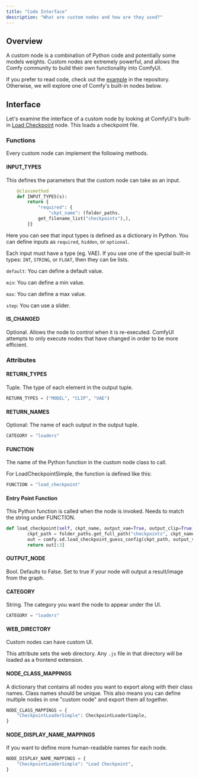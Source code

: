 ```yaml
---
title: "Code Interface"
description: "What are custom nodes and how are they used?"
---
```


## Overview

A custom node is a combination of Python code and potentially some models weights. Custom nodes are extremely powerful, and allows the Comfy community to build their own functionality into ComfyUI.

If you prefer to read code, check out the [example](https://github.com/comfyanonymous/ComfyUI/blob/master/custom_nodes/example_node.py.example) in the repository. Otherwise, we will explore one of Comfy's built-in nodes below.

## Interface

Let's examine the interface of a custom node by looking at ComfyUI's built-in [Load Checkpoint](https://github.com/comfyanonymous/ComfyUI/blob/master/nodes.py#L529C7-L529C29) node. This loads a checkpoint file.

### Functions

Every custom node can implement the following methods.

#### INPUT_TYPES

This defines the parameters that the custom node can take as an input.

```python
    @classmethod
    def INPUT_TYPES(s):
        return {
            "required": {
                "ckpt_name": (folder_paths.
            get_filename_list("checkpoints"),),
        }}
```

Here you can see that input types is defined as a dictionary in Python. You can define inputs as `required`, `hidden`, or `optional`.

Each input must have a type (eg. VAE). If you use one of the special built-in types: `INT`, `STRING`, or `FLOAT`, then they can be lists.

<Accordion title="Optional Fields">

`default`: You can define a default value.

`min`: You can define a min value.

`max`: You can define a max value.

`step`: You can use a slider.

</Accordion>

#### IS_CHANGED

Optional. Allows the node to control when it is re-executed. ComfyUI attempts to only execute nodes that have changed in order to be more efficient.

### Attributes

#### RETURN_TYPES

Tuple. The type of each element in the output tuple.

```python
RETURN_TYPES = ("MODEL", "CLIP", "VAE")
```

#### RETURN_NAMES

Optional: The name of each output in the output tuple.

```python
CATEGORY = "loaders"
```

#### FUNCTION

The name of the Python function in the custom node class to call.

For LoadCheckpointSimple, the function is defined like this:

```python
FUNCTION = "load_checkpoint"
```

#### Entry Point Function

This Python function is called when the node is invoked. Needs to match the string under FUNCTION.

```python
def load_checkpoint(self, ckpt_name, output_vae=True, output_clip=True):
        ckpt_path = folder_paths.get_full_path("checkpoints", ckpt_name)
        out = comfy.sd.load_checkpoint_guess_config(ckpt_path, output_vae=True, output_clip=True, embedding_directory=folder_paths.get_folder_paths("embeddings"))
        return out[:3]
```

#### OUTPUT_NODE

Bool. Defaults to False. Set to true if your node will output a result/image from the graph.

#### CATEGORY

String. The category you want the node to appear under the UI.

```python
CATEGORY = "loaders"
```

#### WEB_DIRECTORY

Custom nodes can have custom UI.

This attribute sets the web directory. Any `.js` file in that directory will be loaded as a frontend extension.

#### NODE_CLASS_MAPPINGS

A dictionary that contains all nodes you want to export along with their class names. Class names should be unique. This also means you can define multiple nodes in one "custom node" and export them all together.

```python
NODE_CLASS_MAPPINGS = {
    "CheckpointLoaderSimple": CheckpointLoaderSimple,
}
```

#### NODE_DISPLAY_NAME_MAPPINGS

If you want to define more human-readable names for each node.

```python
NODE_DISPLAY_NAME_MAPPINGS = {
    "CheckpointLoaderSimple": "Load Checkpoint",
}
```
